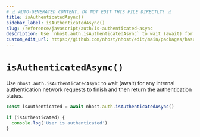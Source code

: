 ```yaml
---
# ⚠️ AUTO-GENERATED CONTENT. DO NOT EDIT THIS FILE DIRECTLY! ⚠️
title: isAuthenticatedAsync()
sidebar_label: isAuthenticatedAsync()
slug: /reference/javascript/auth/is-authenticated-async
description: Use `nhost.auth.isAuthenticatedAsync` to wait (await) for any internal authentication network requests to finish and then return the authentication status.
custom_edit_url: https://github.com/nhost/nhost/edit/main/packages/hasura-auth-js/src/hasura-auth-client.ts#L451
---
```


# `isAuthenticatedAsync()`

Use `nhost.auth.isAuthenticatedAsync` to wait (await) for any internal authentication network requests to finish and then return the authentication status.

```ts
const isAuthenticated = await nhost.auth.isAuthenticatedAsync()

if (isAuthenticated) {
  console.log('User is authenticated')
}
```
